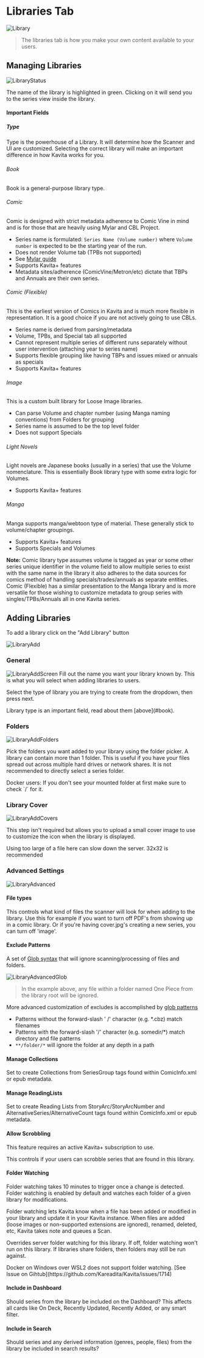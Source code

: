 
# Libraries Tab

![Library](../../../public/guides/admin-settings/admin-settings-library.png "Library page in Admin Settings")

> The libraries tab is how you make your own content available to your users.

## Managing Libraries

![LibraryStatus](../../../public/guides/admin-settings/admin-settings-library-status.png "Library Status in Admin Settings")

The name of the library is highlighted in green. Clicking on it will send you to the series view inside the library.

#### Important Fields

##### Type
Type is the powerhouse of a Library. It will determine how the Scanner and UI are customized. Selecting the correct library will make an important difference in how Kavita works for you.

###### Book
Book is a general-purpose library type. 

###### Comic
Comic is designed with strict metadata adherence to Comic Vine in mind and is for those that are heavily using Mylar and CBL Project. 

- Series name is formulated: `Series Name (Volume number)` where `Volume number` is expected to be the starting year of the run.
- Does not render Volume tab (TPBs not supported)
- See [Mylar guide](./guides/3rdparty/mylar/)
- Supports Kavita+ features
- Metadata sites/adherence (ComicVine/Metron/etc) dictate that TBPs and Annuals are their own series. 

###### Comic (Flexible)
This is the earliest version of Comics in Kavita and is much more flexible in representation. It is a good choice if you are not actively going to use CBLs.

- Series name is derived from parsing/metadata
- Volume, TPBs, and Special tab all supported
- Cannot represent multiple series of different runs separately without user intervention (attaching year to series name)
- Supports flexible grouping like having TBPs and issues mixed or annuals as specials
- Supports Kavita+ features

###### Image
This is a custom built library for Loose Image libraries. 

- Can parse Volume and chapter number (using Manga naming conventions) from Folders for grouping
- Series name is assumed to be the top level folder
- Does not support Specials

###### Light Novels
Light novels are Japanese books (usually in a series) that use the Volume nomenclature. This is essentially Book library type with some extra logic for Volumes. 

- Supports Kavita+ features

###### Manga
Manga supports manga/webtoon type of material. These generally stick to volume/chapter groupings. 

- Supports Kavita+ features
- Supports Specials and Volumes


**Note:** Comic library type assumes volume is tagged as year or some other series unique identifier in the volume field to allow multiple series to exist with the same name in the library it also adheres to the data sources for comics method of handling specials/trades/annuals as separate entities.<br/> 
Comic (Flexible) has a similar presentation to the Manga library and is more versatile for those wishing to customize metadata to group series with singles/TPBs/Annuals all in one Kavita series.


## Adding Libraries

To add a library click on the "Add Library" button

![LibraryAdd](../../../public/guides/admin-settings/admin-settings-library-add.png "Add Library Button")

### General
![LibraryAddScreen](../../../public/guides/admin-settings/admin-settings-library-add-library.png "Add Library Screen")
Fill out the name you want your library known by. This is what you will select when adding libraries to users. 

Select the type of library you are trying to create from the dropdown, then press next.

<Callout type="error" emoji="️⚠️">
  Library type is an important field, read about them [above](#book).
</Callout>

### Folders
![LibraryAddFolders](../../../public/guides/admin-settings/admin-settings-library-add-library-folder.png "Add Library Folders")

Pick the folders you want added to your library using the folder picker. A library can contain more than 1 folder. This is useful if you have your files spread out across multiple hard drives or network shares. It is not recommended to directly select a series folder.

<Callout type="info" emoji="🐳">
  Docker users: If you don't see your mounted folder at first make sure to check `/` for it. 
</Callout>

### Library Cover
![LibraryAddCovers](../../../public/guides/admin-settings/admin-settings-library-add-library-cover.png "Add Library Cover")

This step isn't required but allows you to upload a small cover image to use to customize the icon when the library is displayed. 

Using too large of a file here can slow down the server. 32x32 is recommended

### Advanced Settings
![LibraryAdvanced](../../../public/guides/admin-settings/admin-settings-library-add-library-advanced.png "Library Advanced Settings")

#### File types

This controls what kind of files the scanner will look for when adding to the library. Use this for example if you want to turn off PDF's from showing up in a comic library. Or if you're having cover.jpg's creating a new series, you can turn off 'image'. 


#### Exclude Patterns
A set of [Glob syntax](https://github.com/dazinator/DotNet.Glob/blob/develop/README.md#patterns) that will ignore scanning/processing of files and folders. 

![LibraryAdvancedGlob](../../../public/guides/admin-settings/admin-settings-library-add-library-advanced-glob.png "Library Advanced Settings - Glob")

> In the example above, any file within a folder named One Piece from the library root will be ignored.

More advanced customization of excludes is accomplished by [glob patterns](https://github.com/dazinator/DotNet.Glob/blob/develop/README.md#patterns)

* Patterns without the forward-slash ' /' character (e.g. *.cbz) match filenames
* Patterns with the forward-slash '/' character (e.g. somedir/*) match directory and file patterns
* `**/folder/*` will ignore the folder at any depth in a path

#### Manage Collections

Set to create Collections from SeriesGroup tags found within ComicInfo.xml or epub metadata. 

#### Manage ReadingLists

Set to create Reading Lists from StoryArc/StoryArcNumber and AlternativeSeries/AlternativeCount tags found within ComicInfo.xml or epub metadata.

#### Allow Scrobbling 
<Callout type="info" emoji="ℹ️">
  This feature requires an active Kavita+ subscription to use. 
</Callout>

This controls if your users can scrobble series that are found in this library. 

#### Folder Watching
<Callout type="warning" emoji="⚠️">
  Folder watching takes 10 minutes to trigger once a change is detected.
</Callout>
Folder watching is enabled by default and watches each folder of a given library for modifications. 

Folder watching lets Kavita know when a file has been added or modified in your library and update it in your Kavita instance.
When files are added (loose images or non-supported extensions are ignored), renamed, deleted, etc, Kavita takes note and queues a Scan.

Overrides server folder watching for this library. If off, folder watching won't run on this library. If libraries share folders, then folders may still be run against.

<Callout type="info" emoji="🐳">
  Docker on Windows over WSL2 does not support folder watching. [See Issue on Gihtub](https://github.com/Kareadita/Kavita/issues/1714)
</Callout>

#### Include in Dashboard

Should series from the library be included on the Dashboard? This affects all cards like On Deck, Recently Updated, Recently Added, or any smart filter.


#### Include in Search

Should series and any derived information (genres, people, files) from the library be included in search results?
